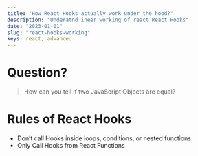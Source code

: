 ```yaml
---
title: "How React Hooks actually work under the hood?"
description: "Underatnd ineer working of react React Hooks"
date: "2023-01-01"
slug: "react-hooks-working"
keys: react, advanced
---
```



# Question?
> How can you tell if two JavaScript Objects are equal?


# Rules of React Hooks
- Don’t call Hooks inside loops, conditions, or nested functions
- Only Call Hooks from React Functions